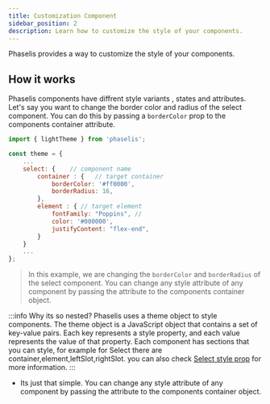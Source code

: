 ```yaml
---
title: Customization Component
sidebar_position: 2
description: Learn how to customize the style of your components.
---
```


Phaselis provides a way to customize the style of your components.

## How it works
Phaselis components have diffrent style variants , states and attributes. Let's  say you want to change the border color and radius of the select component. You can do this by passing a `borderColor` prop to the components container attribute.

```jsx
import { lightTheme } from 'phaselis';

const theme = {
    ...
    select: {    // component name
        container : {   // target container
            borderColor: '#ff0000',
            borderRadius: 16,
        },
        element : { // target element
            fontFamily: "Poppins", // 
            color: '#000000',
            justifyContent: "flex-end",
        }
    }
    ...
};
```

> In this example, we are changing the `borderColor` and `borderRadius` of the select component. You can change any style attribute of any component by passing the attribute to the components container object.


:::info
  Why its so nested? 
  Phaselis uses a theme object to style components. The theme object is a JavaScript object that contains a set of key-value pairs. Each key represents a style property, and each value represents the value of that property. Each component has sections that you can style, for example for Select there are container,element,leftSlot,rightSlot. you can also check [Select style prop](../components/select#style) for more information.
:::

* Its just that simple. You can change any style attribute of any component by passing the attribute to the components container object.
